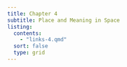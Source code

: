 ```yaml
---
title: Chapter 4
subtitle: Place and Meaning in Space
listing:
  contents:
    - "links-4.qmd"
  sort: false
  type: grid
---
```

